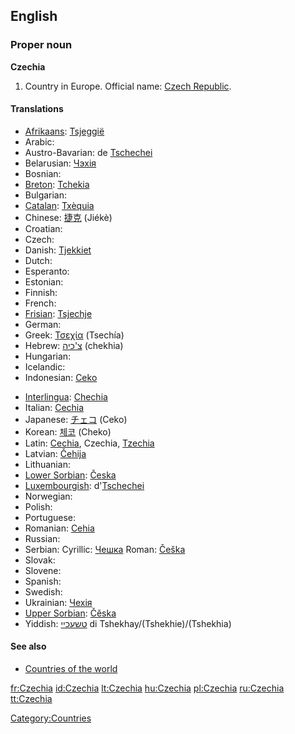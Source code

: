 ==English==

===Proper noun===
'''Czechia'''

# Country in Europe. Official name: [[Czech Republic]].

====Translations====
{{trans-top|country in Europe}}
* [[Afrikaans]]: [[Tsjeggië]]
* Arabic: {{Arab|[[تشيك]]}}
* Austro-Bavarian: de [[Tschechei]]
* Belarusian: [[Чэхія]]
* Bosnian: {{t-|bs|Češka|f}}
* [[Breton]]: [[Tchekia]]
* Bulgarian: {{t+|bg|Чехия|sc=Cyrl}}
* [[Catalan]]: [[Txèquia]]
* Chinese: [[捷克]] (Jiékè)
* Croatian: {{t-|hr|Češka|f}}
* Czech: {{t+|cs|Česko|n}}
* Danish: [[Tjekkiet]]
* Dutch: {{t+|nl|Tsjechië|n}}
* Esperanto: {{t-|eo|Ĉeĥio|xs=Esperanto}}
* Estonian: {{t-|et|Tšehhi}}
* Finnish: {{t+|fi|Tšekki}}
* French: {{t+|fr|Tchéquie|f}}
* [[Frisian]]: [[Tsjechje]]
* German: {{t+|de|Tschechien}}
* Greek: [[Τσεχία]] (Tsechía) {{f}}
* Hebrew: [[צ'כיה]] (chekhia)
* Hungarian: {{t+|hu|Csehország}}
* Icelandic: {{t+|is|Tékkland}}
* Indonesian: [[Ceko]]
{{trans-mid}}
* [[Interlingua]]: [[Chechia]]
* Italian: [[Cechia]]
* Japanese: [[チェコ]] (Ceko)
* Korean: [[체코]] (Cheko)
* Latin: [[Cechia]], Czechia, [[Tzechia]]
* Latvian: [[Čehija]] {{f}}
* Lithuanian: {{t+|lt|Čekija|f|xs=Lithuanian}}
* [[Lower Sorbian]]: [[Česka]] {{f}}
* [[Luxembourgish]]: d'[[Tschechei]]
* Norwegian: {{t-|no|Tsjekkia}}
* Polish: {{t+|pl|Czechy|p}}
* Portuguese: {{t+|pt|Chéquia}}
* Romanian: [[Cehia]]
* Russian: {{t+|ru|Чехия|sc=Cyrl}}
* Serbian: Cyrillic: [[Чешка]] {{f}} Roman: [[Češka]] {{f}}
* Slovak: {{t-|sk|Česko|n}}
* Slovene: {{t+|sl|Češka|f}}
* Spanish: {{t+|es|Chequia}}
* Swedish: {{t+|sv|Tjeckien}}
* Ukrainian: [[Чехія]]
* [[Upper Sorbian]]: [[Čěska]] {{f}}
* Yiddish: [[טשעכיי]] di Tshekhay/(Tshekhie)/(Tshekhia)
{{trans-bottom}}

====See also====
* [[Appendix:Countries of the world|Countries of the world]]

[[Category:Countries]]

[[fr:Czechia]]
[[id:Czechia]]
[[lt:Czechia]]
[[hu:Czechia]]
[[pl:Czechia]]
[[ru:Czechia]]
[[tt:Czechia]]